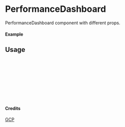 
<Meta of={PerformanceDashboard} title="GCP/PerformanceDashboard" />

# PerformanceDashboard

PerformanceDashboard component with different props.

#### Example

<Canvas of={PerformanceDashboard.Primary} />

## Usage

```ts
import { PerformanceDashboard } from "yadl-ui";

const Example = () => {
  return (
      <PerformanceDashboard />
  );
};

export default Example;
```

#### Credits
[GCP](https://cloud.google.com/icons)

